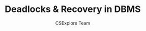 ---
guideId: DBMS-101
moduleId: DBMS-07
title: Deadlocks & Recovery in DBMS
description: Understand deadlocks, detection techniques, and database recovery mechanisms.
author: CSExplore Team
---